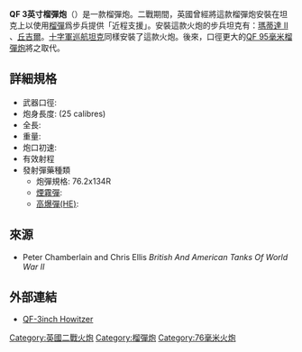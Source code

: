 {{Infobox Weapon
|name=QF 3英寸榴彈炮<br>Ordnance QF 3-inch howitzer
|image=File:Churchill tank with 3 inch howitzer clip from IWM H 16962.jpg
|image_size=300px
|caption=安裝QF 3英寸榴彈炮的[[丘吉爾坦克|丘吉爾]]Mk.I。本圖攝於1942年一月[[索爾茲伯里平原|索爾茲伯里平原]]的一次演習之中
|origin={{UK}}
|type=[[榴彈炮|榴彈炮]]
<!-- Type selection -->
|is_ranged=
|is_bladed=
|is_explosive=
|is_artillery=yes
|is_vehicle=
|is_UK=yes
<!-- Service history -->
|service=1924–1940
|used_by=
|wars=[[二戰|二戰]]
<!-- Production history -->
|designer=
|design_date=
|manufacturer=
|production_date=
|number=
|variants=
<!-- General specifications -->
|weight= {{convert|256|lb|kg}}
|length=
|part_length=1.90米（25倍徑）
|width=
|height=
|crew=
<!-- Ranged weapon specifications --> 
|cartridge=76.2x134R {{convert|13.9|lb|kg}} （榴彈）
|caliber={{convert|3|in|mm}}
|action=手動操作
|rate=
|velocity={{convert|600|to|700|ft/s}}
|range={{convert|2000|to|2500|yd|m}}
|max_range=
|sights=
<!-- Artillery specifications -->
|breech=
|recoil=
|carriage=
|elevation=
|traverse
|}}
'''QF 3英寸榴彈炮'''（{{lang-en|Ordnance QF 3-inch howitzer}}）是一款榴彈炮。二戰期間，英國曾經將這款榴彈炮安裝在坦克上以使用[[榴彈|榴彈]]爲步兵提供「近程支援」。安裝這款火炮的步兵坦克有：[[瑪蒂達_II|瑪蒂達 II]]
、[[丘吉爾坦克|丘吉爾]]。[[十字軍坦克|十字軍]][[巡航坦克|巡航坦克]]同樣安裝了這款火炮。後來，口徑更大的[[QF_95毫米榴彈炮|QF 95毫米榴彈炮]]將之取代。

==詳細規格==
*武器口徑: {{convert|3|in|mm}}
*炮身長度: {{convert|75|in|mm}} (25 calibres)
*全長: {{convert|78.2|in|mm}}
*重量: {{convert|256|lb|kg}}
*炮口初速: {{convert|600|to|700|ft/s}}
*有效射程 {{convert|2000|to|2500|yd|m}}
*發射彈藥種類
**炮彈規格:  76.2x134R 
**[[煙霧彈|煙霧彈]]: {{convert|13.4|lb|kg}}
**[[炮彈|高爆彈(HE)]]: {{convert|13.9|lb|kg}}

==來源==

{{reflist}}
*Peter Chamberlain and Chris Ellis ''British And American Tanks Of World War II''

==外部連結==
{{Commons category|Ordnance QF 3 inch howitzer}}
*[https://web.archive.org/web/20081013131302/http://www.wwiitanks.co.uk/tankdata/1940-Britain-Matilda-InfTankMkIIMatildaIIICS.html QF-3inch Howitzer]
{{二戰英聯邦火炮}}
{{軍事小作品}}

[[Category:英國二戰火炮|Category:英國二戰火炮]]
[[Category:榴彈炮|Category:榴彈炮]]
[[Category:76毫米火炮|Category:76毫米火炮]]